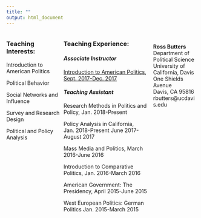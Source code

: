 ```yaml
---
title: ""
output: html_document
---
```


<style>
  .column-left{
    float: left;
    width: 30%;
    text-align: left;
  }
  .column-center{
    display: inline-block;
    width: 47%;
    text-align: left;
  }
  .column-right{
    float: right;
    width: 23%;
    text-align: left;
  }
</style>

<div class="column-left">

### **Teaching Interests:**

Introduction to American Politics

Political Behavior 

Social Networks and Influence 

Survey and Research Design

Political and Policy Analysis 
</div>


<div class="column-center">
### **Teaching Experience:**

#### *Associate Instructor*

[Introduction to American Politics, Sept. 2017-Dec. 2017](Pol_1_Syllabus_2017F.pdf)

#### *Teaching Assistant*

Research Methods in Politics and Policy, Jan. 2018-Present

Policy Analysis in California, Jan. 2018-Present June 2017-August 2017 

Mass Media and Politics, March 2016-June 2016

Introduction to Comparative Politics, Jan. 2016-March 2016

American Government: The Presidency, April 2015-June 2015

West European Politics: German Politics Jan. 2015-March 2015

<!-- Global site tag (gtag.js) - Google Analytics -->
<script async src="https://www.googletagmanager.com/gtag/js?id=UA-125325302-1"></script>
<script>
  window.dataLayer = window.dataLayer || [];
  function gtag(){dataLayer.push(arguments);}
  gtag('js', new Date());

  gtag('config', 'UA-125325302-1');
</script>

</div>

<div class="column-right">
<br>
**Ross Butters** <br />
Department of Political Science <br />
University of California, Davis <br />
One Shields Avenue <br />
Davis, CA 95816 <br />
rbutters@ucdavis.edu 
</div>

